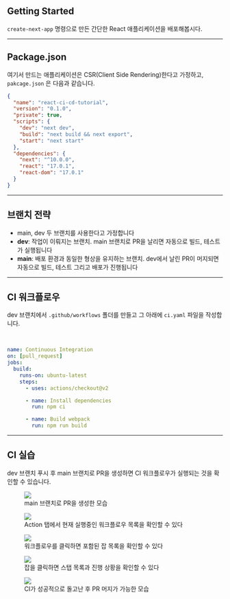 ## Getting Started

`create-next-app` 명령으로 만든 간단한 React 애플리케이션을 배포해봅시다.


<Home />

---

## Package.json

여기서 만드는 애플리케이션은 CSR(Client Side Rendering)한다고 가정하고, `pakcage.json` 은 다음과 같습니다.

```json
{
  "name": "react-ci-cd-tutorial",
  "version": "0.1.0",
  "private": true,
  "scripts": {
    "dev": "next dev",
    "build": "next build && next export",
    "start": "next start"
  },
  "dependencies": {
    "next": "^10.0.0",
    "react": "17.0.1",
    "react-dom": "17.0.1"
  }
}
```

---

## 브랜치 전략

- main, dev 두 브랜치를 사용한다고 가정합니다
- **dev**: 작업이 이뤄지는 브랜치. main 브랜치로 PR을 날리면 자동으로 빌드, 테스트가 실행됩니다
- **main**: 배포 환경과 동일한 형상을 유지하는 브랜치. dev에서 날린 PR이 머지되면 자동으로 빌드, 테스트 그리고 배포가 진행됩니다

---

## CI 워크플로우

dev 브랜치에서 `.github/workflows` 폴더를 만들고 그 아래에 `ci.yaml` 파일을 작성합니다.

<br />

```yaml
name: Continuous Integration
on: [pull_request]
jobs:
  build:
    runs-on: ubuntu-latest
    steps:
      - uses: actions/checkout@v2

      - name: Install dependencies
        run: npm ci

      - name: Build webpack
        run: npm run build
```

---

## CI 실습

dev 브랜치 푸시 후 main 브랜치로 PR을 생성하면 CI 워크플로우가 실행되는 것을 확인할 수 있습니다.

<!-- fragments-start -->

<figure>
  <img src="/public/images/slides/ci-1.png" />
  <figcaption>main 브랜치로 PR을 생성한 모습</figcaption>
</figure>

<figure>
  <img src="/public/images/slides/ci-2.png" />
  <figcaption>
    Action 탭에서 현재 실행중인 워크플로우 목록을 확인할 수 있다
  </figcaption>
</figure>

<figure>
  <img src="/public/images/slides/ci-3.png" />
  <figcaption>워크플로우를 클릭하면 포함된 잡 목록을 확인할 수 있다</figcaption>
</figure>

<figure>
  <img src="/public/images/slides/ci-4.png" />
  <figcaption>잡을 클릭하면 스탭 목록과 진행 상황을 확인할 수 있다</figcaption>
</figure>

<figure>
  <img src="/public/images/slides/ci-5.png" />
  <figcaption>CI가 성공적으로 돌고난 후 PR 머지가 가능한 모습</figcaption>
</figure>

<!-- fragments-end -->
